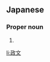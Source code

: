 ==Japanese==
{{ja-kanjitab|まさ|ふみ}}

===Proper noun===
{{ja-pos|まさふみ|proper}}

# {{given name|male|lang=ja|sort=まさふみ}}

[[li:政文]]